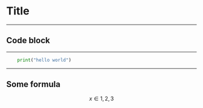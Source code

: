 # Title

------

## Code block

------

```python
	print("hello world")
```

------

## Some formula

$$ x \in {1, 2, 3} $$

